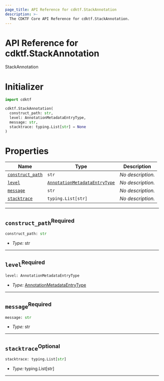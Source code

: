 ```yaml
---
page_title: API Reference for cdktf.StackAnnotation
description: >-
  The CDKTF Core API Reference for cdktf.StackAnnotation.
---
```


<!-- This file is generated through yarn generate-docs -->

# API Reference for cdktf.StackAnnotation

   StackAnnotation <a name="StackAnnotation" id="cdktf.StackAnnotation"></a>
  
  # Initializer <a name="Initializer" id="cdktf.StackAnnotation.Initializer"></a>
  
  ```python
  import cdktf
  
  cdktf.StackAnnotation(
    construct_path: str,
    level: AnnotationMetadataEntryType,
    message: str,
    stacktrace: typing.List[str] = None
  )
  ```
  
  # Properties <a name="Properties" id="Properties"></a>
  
  | **Name** | **Type** | **Description** |
  | --- | --- | --- |
  | <code><a href="#cdktf.StackAnnotation.property.constructPath">construct_path</a></code> | <code>str</code> | *No description.* |
  | <code><a href="#cdktf.StackAnnotation.property.level">level</a></code> | <code><a href="#cdktf.AnnotationMetadataEntryType">AnnotationMetadataEntryType</a></code> | *No description.* |
  | <code><a href="#cdktf.StackAnnotation.property.message">message</a></code> | <code>str</code> | *No description.* |
  | <code><a href="#cdktf.StackAnnotation.property.stacktrace">stacktrace</a></code> | <code>typing.List[str]</code> | *No description.* |
  
  ---
  
  ## `construct_path`<sup>Required</sup> <a name="construct_path" id="cdktf.StackAnnotation.property.constructPath"></a>
  
  ```python
  construct_path: str
  ```
  
  - *Type:* str
  
  ---
  
  ## `level`<sup>Required</sup> <a name="level" id="cdktf.StackAnnotation.property.level"></a>
  
  ```python
  level: AnnotationMetadataEntryType
  ```
  
  - *Type:* <a href="#cdktf.AnnotationMetadataEntryType">AnnotationMetadataEntryType</a>
  
  ---
  
  ## `message`<sup>Required</sup> <a name="message" id="cdktf.StackAnnotation.property.message"></a>
  
  ```python
  message: str
  ```
  
  - *Type:* str
  
  ---
  
  ## `stacktrace`<sup>Optional</sup> <a name="stacktrace" id="cdktf.StackAnnotation.property.stacktrace"></a>
  
  ```python
  stacktrace: typing.List[str]
  ```
  
  - *Type:* typing.List[str]
  
  ---
  
